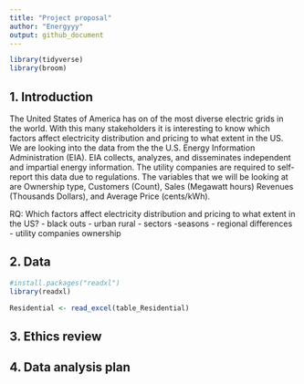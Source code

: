 ```yaml
---
title: "Project proposal"
author: "Energyyy"
output: github_document
---
```


```r
library(tidyverse)
library(broom)
```

## 1. Introduction

The United States of America has on of the most diverse electric grids in the world. With this many stakeholders it is interesting to know which factors affect electricity distribution and pricing to what extent in the US. We are looking into the data from the the U.S. Energy Information Administration (EIA). EIA collects, analyzes, and disseminates independent and impartial energy information. The utility companies are required to self-report this data due to regulations. The variables that we will be looking at are Ownership type, Customers (Count), Sales (Megawatt hours) Revenues (Thousands Dollars), and Average Price (cents/kWh).

RQ: 
Which factors affect electricity distribution and pricing to what extent in the US?
- black outs
- urban rural
- sectors
-seasons
- regional differences
- utility companies ownership


## 2. Data
```r
#install.packages("readxl")
library(readxl)
```

```r
Residential <- read_excel(table_Residential)
```


## 3. Ethics review

## 4. Data analysis plan




